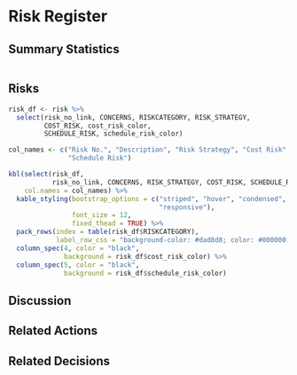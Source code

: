 # Risk Register

## Summary Statistics
```r

```

## Risks
```r

risk_df <- risk %>%
  select(risk_no_link, CONCERNS, RISKCATEGORY, RISK_STRATEGY, 
         COST_RISK, cost_risk_color,
         SCHEDULE_RISK, schedule_risk_color)

col_names <- c("Risk No.", "Description", "Risk Strategy", "Cost Risk", 
               "Schedule Risk")

kbl(select(risk_df, 
           risk_no_link, CONCERNS, RISK_STRATEGY, COST_RISK, SCHEDULE_RISK), 
    col.names = col_names) %>%
  kable_styling(bootstrap_options = c("striped", "hover", "condensed", 
                                      "responsive"),
                font_size = 12,
                fixed_thead = TRUE) %>%
  pack_rows(index = table(risk_df$RISKCATEGORY),
            label_row_css = "background-color: #dad8d8; color: #000000;") %>%
  column_spec(4, color = "black",
              background = risk_df$cost_risk_color) %>%
  column_spec(5, color = "black",
              background = risk_df$schedule_risk_color)
```


## Discussion

## Related Actions

## Related Decisions
